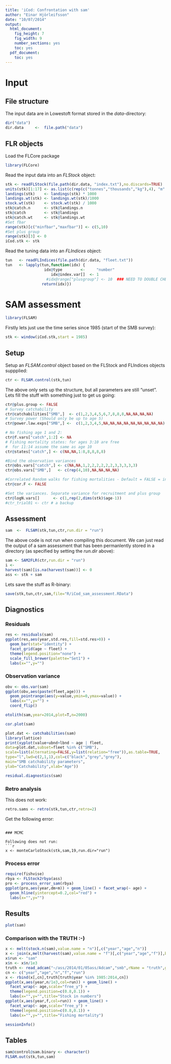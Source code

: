 ```yaml
---
title: 'iCod: Confrontation with sam'
author: "Einar Hjörleifsson"
date: "10/07/2014"
output:
  html_document:
    fig_height: 7
    fig_width: 9
    number_sections: yes
    toc: yes
  pdf_document:
    toc: yes
---
```


# Input

## File structure

The input data are in Lowestoft format stored in the *data*-directory:
```r
dir("data")
dir.data     <-  file.path("data")
```


## FLR objects

Load the FLCore package
```r
library(FLCore)
```
Read the input data into an *FLStock* object:
```r
stk <- readFLStock(file.path(dir.data, "index.txt"),no.discards=TRUE)
units(stk)[1:17] <- as.list(c(rep(c("tonnes","thousands","kg"),4), "m","NA","f","NA","NA"))
landings(stk)    <- landings(stk) * 1000
landings.wt(stk) <- landings.wt(stk)/1000
stock.wt(stk)    <- stock.wt(stk) / 1000
stk@catch.n      <- stk@landings.n
stk@catch        <- stk@landings
stk@catch.wt     <- stk@landings.wt
#Set fbar
range(stk)[c("minfbar","maxfbar")] <- c(5,10)
#Set plus group
range(stk)[3] <- 0
iCod.stk <- stk
```
Read the tuning data into an *FLIndices* object:
```r
tun   <- readFLIndices(file.path(dir.data, "fleet.txt"))
tun   <- lapply(tun,function(idx) {
                 idx@type        <- 	"number"
          		    idx@index.var[]  <-	1
                  #idx@range["plusgroup"] <- 10  ### NEED TO DOUBLE CHECK
          		return(idx)})
```

# SAM assessment

```r
library(FLSAM)
```

Firstly lets just use the time series since 1985 (start of the SMB survey):
```r
stk <- window(iCod.stk,start = 1985)
```

## Setup
Setup an *FLSAM.control* object based on the FLStock and FLIndices objects suppplied:
```r
ctr <- FLSAM.control(stk,tun)
```
The above only sets up the structure, but all parameters are still "unset". Lets fill the stuff with something just to get us going:
```r
ctr@plus.group <- FALSE
# Survey catchability
ctr@catchabilities["SMB",]  <- c(1,2,3,4,5,6,7,8,8,8,NA,NA,NA,NA)
# Survey power (Should only be up to age 5)
ctr@power.law.exps["SMB",] <-  c(1,2,3,4,5,NA,NA,NA,NA,NA,NA,NA,NA,NA)

# No fishing age 1 and 2:
ctr@f.vars["catch",1:2] <- NA
# Fishing mortality states: for ages 3:10 are free
#  for 11:14 assume the same as age 10
ctr@states["catch",] <- c(NA,NA,1:8,8,8,8,8)

#Bind the observation variances
ctr@obs.vars["catch",] <- c(NA,NA,1,2,2,2,2,2,2,3,3,3,3,3)
ctr@obs.vars["SMB",]   <- c(rep(4,10),NA,NA,NA,NA)

#Correlated Random walks for fishing mortalities - Default = FALSE = independent)
ctr@cor.F <- FALSE

#Set the variances. Separate variance for recruitment and plus group
ctr@logN.vars[]      <- c(1,rep(2,dims(stk)$age-1))
#ctr_trial01 <- ctr # a backup
```

## Assessment
```r
sam  <-  FLSAM(stk,tun,ctr,run.dir = "run")
```

The above code is not run when compiling this document. We can just read the output of a sam assessment that has been permanlently stored in a directory (as specified by setting the *run.dir* above):
```r
sam <- SAM2FLR(ctr,run.dir = "run")
i <- 
harvest(sam)[is.na(harvest(sam))] <- 0
ass <- stk + sam
```

Lets save the stuff as R-binary:
```r
save(stk,tun,ctr,sam,file="R/iCod_sam_assessment.RData")
```

## Diagnostics

### Residuals
```r
res <- residuals(sam)
ggplot(res,aes(year,std.res,fill=std.res>0)) + 
  geom_bar(stat="identity") +
  facet_grid(age ~ fleet) +
  theme(legend.position="none") +
  scale_fill_brewer(palette="Set1") +
  labs(x="",y="")
```

### Observation variance
```r
obv <- obs.var(sam)
ggplot(obv,aes(paste(fleet,age))) + 
  geom_pointrange(aes(y=value,ymin=0,ymax=value)) +
  labs(x="",y="") +
  coord_flip()
```

```r
otolith(sam,year=2014,plot=T,n=2000)
```

```r
cor.plot(sam)
```

```r
plot.dat <- catchabilities(sam)
library(lattice)
print(xyplot(value+ubnd+lbnd ~ age | fleet,
data=plot.dat,subset=fleet %in% c("SMB"),
scale=list(alternating=FALSE,y=list(relation="free")),as.table=TRUE,
type="l",lwd=c(2,1,1),col=c("black","grey","grey"),
main="SMB catchability parameters",
ylab="Catchability",xlab="Age"))
```


```r
residual.diagnostics(sam)
```

### Retro analysis

This does not work:
```r
retro.sams <- retro(stk,tun,ctr,retro=2)
```
Get the following error:
```

### MCMC

Following does not run:
```r
x <- monteCarloStock(stk,sam,19,run.dir="run")
```

### Process error
```r
require(fishvise)
rbya <- FLStock2rbya(ass)
pro <- process_error_sam(rbya)
ggplot(pro,aes(year,dm+m)) + geom_line() + facet_wrap(~ age) +
  geom_hline(yintercept=0.2,col="red") +
  labs(x="",y="")
```

## Results

```r
plot(sam)
```

### Comparison with the TRUTH :-)

```r
x <- melt(stock.n(sam),value.name = "n")[,c("year","age","n")]
x <- join(x,melt(harvest(sam),value.name = "f")[,c("year","age","f")],by=c("year","age"))
x$run <- "sam"
x$n <- x$n/1e3
truth <- read_adcam("~/ass/2014/01/05ass/Adcam","smb",rName = "truth",ggFactor = FALSE)$rbya
cn <- c("year","age","n","f","run")
x <- rbind(x[,cn],truth[truth$year %in% 1985:2014,cn])
ggplot(x,aes(year,n/1e3,col=run)) + geom_line() +
  facet_wrap(~ age,scale="free_y") +
  theme(legend.position=c(0.8,0.1)) +
  labs(x="",y="",title="Stock in numbers")
ggplot(x,aes(year,f,col=run)) + geom_line() +
  facet_wrap(~ age,scale="free_y") +
  theme(legend.position=c(0.8,0.1)) +
  labs(x="",y="",title="Fishing mortality")
```

```r
sessionInfo()
```

## Tables
```r
sam@control@sam.binary <- character()
FLSAM.out(stk,tun,sam)
```